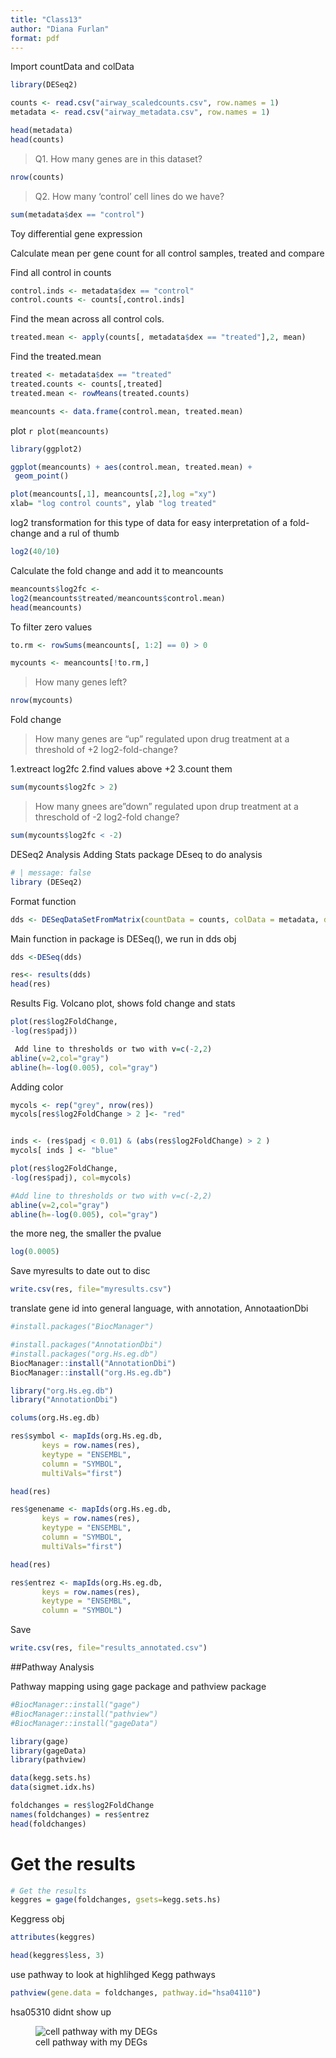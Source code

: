 ---
title: "Class13"
author: "Diana Furlan"
format: pdf
---

 Import countData and colData
```{r}
library(DESeq2)

counts <- read.csv("airway_scaledcounts.csv", row.names = 1)
metadata <- read.csv("airway_metadata.csv", row.names = 1)

head(metadata)
head(counts)
```


>Q1. How many genes are in this dataset? 

```{r}
nrow(counts)
```

>Q2. How many ‘control’ cell lines do we have?

```{r}
sum(metadata$dex == "control")
```

   Toy differential gene expression

Calculate mean per gene count for all control samples, treated and compare 

Find all control in counts

```{r}
control.inds <- metadata$dex == "control"
control.counts <- counts[,control.inds]

```
Find the mean across all control cols.

```{r}
treated.mean <- apply(counts[, metadata$dex == "treated"],2, mean)
```

Find the treated.mean

```{r}
treated <- metadata$dex == "treated"
treated.counts <- counts[,treated]
treated.mean <- rowMeans(treated.counts)
```

 ```{r}
meancounts <- data.frame(control.mean, treated.mean)
```


plot
 ```{r}
plot(meancounts)
```


 ```{r}
library(ggplot2)

ggplot(meancounts) + aes(control.mean, treated.mean) +
  geom_point()
```

 ```{r}
plot(meancounts[,1], meancounts[,2],log ="xy")
xlab= "log control counts", ylab "log treated"
```

log2 transformation for this type of data for easy interpretation of a fold-change and a rul of thumb 

```{r}
log2(40/10)


```
Calculate the fold change and add it to meancounts

 ```{r}
meancounts$log2fc <-
log2(meancounts$treated/meancounts$control.mean)
head(meancounts)
```

To filter zero values

 ```{r}
to.rm <- rowSums(meancounts[, 1:2] == 0) > 0

mycounts <- meancounts[!to.rm,]

```

>How many genes left?

 ```{r}
nrow(mycounts)
```

  Fold change

>How many genes are "up" regulated upon drug treatment at a threshold of +2 log2-fold-change?

1.extreact log2fc
2.find values above +2
3.count them


 ```{r}
sum(mycounts$log2fc > 2)
```


>How many gnees are"down" regulated upon drup treatment at a threschold of -2 log2-fold change?


 ```{r}
sum(mycounts$log2fc < -2)
```
  DESeq2 Analysis
Adding Stats 
package DEseq to do analysis

```{r}
# | message: false
library (DESeq2)
```

Format function

```{r}
dds <- DESeqDataSetFromMatrix(countData = counts, colData = metadata, design = ~dex)
```


Main function in package is DESeq(), we run in dds obj

```{r}
dds <-DESeq(dds)
```

```{r}
res<- results(dds)
head(res)
```

Results Fig. Volcano plot, shows fold change and stats

```{r}
plot(res$log2FoldChange,
-log(res$padj))

 Add line to thresholds or two with v=c(-2,2)
abline(v=2,col="gray")
abline(h=-log(0.005), col="gray")
```

Adding color
```{r}
mycols <- rep("grey", nrow(res))
mycols[res$log2FoldChange > 2 ]<- "red"


inds <- (res$padj < 0.01) & (abs(res$log2FoldChange) > 2 )
mycols[ inds ] <- "blue"

plot(res$log2FoldChange,
-log(res$padj), col=mycols)

#Add line to thresholds or two with v=c(-2,2)
abline(v=2,col="gray")
abline(h=-log(0.005), col="gray")
```


the more neg, the smaller the pvalue
```{r}
log(0.0005)

```
Save myresults to date out to disc

```{r}
write.csv(res, file="myresults.csv")
```
translate gene id into general language, with annotation, AnnotaationDbi
```{r}
#install.packages("BiocManager")

```


```{r}
#install.packages("AnnotationDbi")
#install.packages("org.Hs.eg.db")
BiocManager::install("AnnotationDbi")
BiocManager::install("org.Hs.eg.db")

```
```{r}
library("org.Hs.eg.db")
library("AnnotationDbi")

colums(org.Hs.eg.db)
```




```{r}
res$symbol <- mapIds(org.Hs.eg.db,
       keys = row.names(res),
       keytype = "ENSEMBL",
       column = "SYMBOL",
       multiVals="first")

head(res)
```
```{r}
res$genename <- mapIds(org.Hs.eg.db,
       keys = row.names(res),
       keytype = "ENSEMBL",
       column = "SYMBOL",
       multiVals="first")

head(res)
```

```{r}
res$entrez <- mapIds(org.Hs.eg.db,
       keys = row.names(res),
       keytype = "ENSEMBL",
       column = "SYMBOL")
```



Save 

```{r}

write.csv(res, file="results_annotated.csv")
```


##Pathway Analysis

Pathway mapping using gage package and pathview package

```{r}
#BiocManager::install("gage")
#BiocManager::install("pathview")
#BiocManager::install("gageData")
```
```{r}
library(gage)
library(gageData)
library(pathview)
```
```{r}
data(kegg.sets.hs)
data(sigmet.idx.hs)
```


```{r}
foldchanges = res$log2FoldChange
names(foldchanges) = res$entrez
head(foldchanges)
```
# Get the results
```{r}
# Get the results
keggres = gage(foldchanges, gsets=kegg.sets.hs)
```


Keggress obj
```{r}
attributes(keggres)
```

```{r}
head(keggres$less, 3)
```


use pathway to look at highlihged Kegg pathways

```{r}
pathview(gene.data = foldchanges, pathway.id="hsa04110")

```
hsa05310 didnt show up

![cell pathway with my DEGs](hsa04110.pathview.png)
